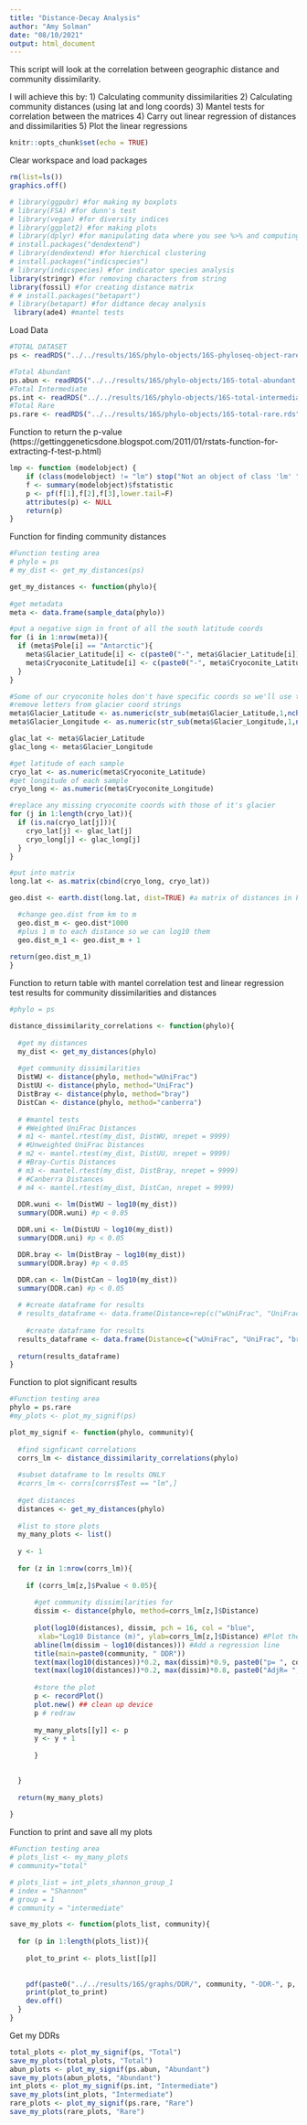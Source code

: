 ```yaml
---
title: "Distance-Decay Analysis"
author: "Amy Solman"
date: "08/10/2021"
output: html_document
---
```

This script will look at the correlation between geographic distance and community dissimilarity.

I will achieve this by:
1) Calculating community dissimilarities
2) Calculating community distances (using lat and long coords)
3) Mantel tests for correlation between the matrices
4) Carry out linear regression of distances and dissimilarities
5) Plot the linear regressions

```r
knitr::opts_chunk$set(echo = TRUE)
```

Clear workspace and load packages
```r
rm(list=ls())
graphics.off()

# library(ggpubr) #for making my boxplots
# library(FSA) #for dunn's test
# library(vegan) #for diversity indices
# library(ggplot2) #for making plots
# library(dplyr) #for manipulating data where you see %>% and computing summary stats
# install.packages("dendextend")
# library(dendextend) #for hierchical clustering
# install.packages("indicspecies")
# library(indicspecies) #for indicator species analysis
library(stringr) #for removing characters from string
library(fossil) #for creating distance matrix
# # install.packages("betapart")
# library(betapart) #for didtance decay analysis
 library(ade4) #mantel tests
```

Load Data
```r
#TOTAL DATASET
ps <- readRDS("../../results/16S/phylo-objects/16S-phyloseq-object-rarefied-decontam.rds")

#Total Abundant
ps.abun <- readRDS("../../results/16S/phylo-objects/16S-total-abundant.rds")
#Total Intermediate
ps.int <- readRDS("../../results/16S/phylo-objects/16S-total-intermediate.rds")
#Total Rare
ps.rare <- readRDS("../../results/16S/phylo-objects/16S-total-rare.rds")
```

Function to return the p-value (https://gettinggeneticsdone.blogspot.com/2011/01/rstats-function-for-extracting-f-test-p.html)
```r
lmp <- function (modelobject) {
    if (class(modelobject) != "lm") stop("Not an object of class 'lm' ")
    f <- summary(modelobject)$fstatistic
    p <- pf(f[1],f[2],f[3],lower.tail=F)
    attributes(p) <- NULL
    return(p)
}

```

Function for finding community distances
```r
#Function testing area
# phylo = ps
# my_dist <- get_my_distances(ps)

get_my_distances <- function(phylo){
  
#get metadata
meta <- data.frame(sample_data(phylo))

#put a negative sign in front of all the south latitude coords
for (i in 1:nrow(meta)){
  if (meta$Pole[i] == "Antarctic"){
    meta$Glacier_Latitude[i] <- c(paste0("-", meta$Glacier_Latitude[i]))
    meta$Cryoconite_Latitude[i] <- c(paste0("-", meta$Cryoconite_Latitude[i]))
  }
}

#Some of our cryoconite holes don't have specific coords so we'll use the glacier coordinates
#remove letters from glacier coord strings
meta$Glacier_Latitude <- as.numeric(str_sub(meta$Glacier_Latitude,1,nchar(meta$Glacier_Latitude)-1))
meta$Glacier_Longitude <- as.numeric(str_sub(meta$Glacier_Longitude,1,nchar(meta$Glacier_Longitude)-1))

glac_lat <- meta$Glacier_Latitude
glac_long <- meta$Glacier_Longitude

#get latitude of each sample
cryo_lat <- as.numeric(meta$Cryoconite_Latitude)
#get longitude of each sample
cryo_long <- as.numeric(meta$Cryoconite_Longitude)

#replace any missing cryoconite coords with those of it's glacier
for (j in 1:length(cryo_lat)){
  if (is.na(cryo_lat[j])){
    cryo_lat[j] <- glac_lat[j]
    cryo_long[j] <- glac_long[j]
  }
}

#put into matrix
long.lat <- as.matrix(cbind(cryo_long, cryo_lat))

geo.dist <- earth.dist(long.lat, dist=TRUE) #a matrix of distances in kilometers between a list of longitudes and latitudes

  #change geo.dist from km to m
  geo.dist_m <- geo.dist*1000
  #plus 1 m to each distance so we can log10 them
  geo.dist_m_1 <- geo.dist_m + 1
  
return(geo.dist_m_1)
}

```

Function to return table with mantel correlation test and linear regression test results for community dissimilarities and distances
```r
#phylo = ps

distance_dissimilarity_correlations <- function(phylo){
  
  #get my distances
  my_dist <- get_my_distances(phylo)
  
  #get community dissimilarities
  DistWU <- distance(phylo, method="wUniFrac")
  DistUU <- distance(phylo, method="UniFrac")
  DistBray <- distance(phylo, method="bray")
  DistCan <- distance(phylo, method="canberra")
  
  # #mantel tests 
  # #Weighted UniFrac Distances
  # m1 <- mantel.rtest(my_dist, DistWU, nrepet = 9999)
  # #Unweighted UniFrac Distances
  # m2 <- mantel.rtest(my_dist, DistUU, nrepet = 9999)
  # #Bray-Curtis Distances
  # m3 <- mantel.rtest(my_dist, DistBray, nrepet = 9999)
  # #Canberra Distances
  # m4 <- mantel.rtest(my_dist, DistCan, nrepet = 9999)
  
  DDR.wuni <- lm(DistWU ~ log10(my_dist))
  summary(DDR.wuni) #p < 0.05 

  DDR.uni <- lm(DistUU ~ log10(my_dist))
  summary(DDR.uni) #p < 0.05

  DDR.bray <- lm(DistBray ~ log10(my_dist))
  summary(DDR.bray) #p < 0.05

  DDR.can <- lm(DistCan ~ log10(my_dist))
  summary(DDR.can) #p < 0.05
  
  # #create dataframe for results
  # results_dataframe <- data.frame(Distance=rep(c("wUniFrac", "UniFrac", "bray", "canberra"), 2), Test=c(rep("Mantel", 4), rep("lm", 4)), Pvalue = c(m1$pvalue, m2$pvalue, m3$pvalue, m4$pvalue, lmp(DDR.wuni), lmp(DDR.uni), lmp(DDR.bray), lmp(DDR.can)), Rvalue=c(NA, NA, NA, NA, as.numeric(summary(DDR.wuni)[9]), as.numeric(summary(DDR.uni)[9]), as.numeric(summary(DDR.bray)[9]), as.numeric(summary(DDR.can)[9])))
  
    #create dataframe for results
  results_dataframe <- data.frame(Distance=c("wUniFrac", "UniFrac", "bray", "canberra"), Pvalue = c(lmp(DDR.wuni), lmp(DDR.uni), lmp(DDR.bray), lmp(DDR.can)), Rvalue=c(as.numeric(summary(DDR.wuni)[9]), as.numeric(summary(DDR.uni)[9]), as.numeric(summary(DDR.bray)[9]), as.numeric(summary(DDR.can)[9])))
  
  return(results_dataframe)
}

```

Function to plot significant results
```r
#Function testing area
phylo = ps.rare
#my_plots <- plot_my_signif(ps)

plot_my_signif <- function(phylo, community){
  
  #find signficant correlations
  corrs_lm <- distance_dissimilarity_correlations(phylo) 
  
  #subset dataframe to lm results ONLY
  #corrs_lm <- corrs[corrs$Test == "lm",]
  
  #get distances
  distances <- get_my_distances(phylo)
  
  #list to store plots
  my_many_plots <- list()
  
  y <- 1
  
  for (z in 1:nrow(corrs_lm)){
    
    if (corrs_lm[z,]$Pvalue < 0.05){
      
      #get community dissimilarities for
      dissim <- distance(phylo, method=corrs_lm[z,]$Distance)
         
      plot(log10(distances), dissim, pch = 16, col = "blue",
       xlab="Log10 Distance (m)", ylab=corrs_lm[z,]$Distance) #Plot the results
      abline(lm(dissim ~ log10(distances))) #Add a regression line
      title(main=paste0(community, " DDR"))
      text(max(log10(distances))*0.2, max(dissim)*0.9, paste0("p= ", corrs_lm[z,]$Pvalue))
      text(max(log10(distances))*0.2, max(dissim)*0.8, paste0("AdjR= ", round(corrs_lm[z,]$Rvalue, digits = 3))) 
      
      #store the plot
      p <- recordPlot()
      plot.new() ## clean up device
      p # redraw
           
      my_many_plots[[y]] <- p
      y <- y + 1
      
      }

      
  }
  
  return(my_many_plots)
    
}
```

Function to print and save all my plots
```r
#Function testing area
# plots_list <- my_many_plots 
# community="total"

# plots_list = int_plots_shannon_group_1
# index = "Shannon"
# group = 1
# community = "intermediate"

save_my_plots <- function(plots_list, community){
  
  for (p in 1:length(plots_list)){
    
    plot_to_print <- plots_list[[p]]
    
    
    pdf(paste0("../../results/16S/graphs/DDR/", community, "-DDR-", p, ".pdf"))
    print(plot_to_print)
    dev.off()
  }
}


```

Get my DDRs
```r
total_plots <- plot_my_signif(ps, "Total")
save_my_plots(total_plots, "Total")
abun_plots <- plot_my_signif(ps.abun, "Abundant")
save_my_plots(abun_plots, "Abundant")
int_plots <- plot_my_signif(ps.int, "Intermediate")
save_my_plots(int_plots, "Intermediate")
rare_plots <- plot_my_signif(ps.rare, "Rare")
save_my_plots(rare_plots, "Rare")
```

